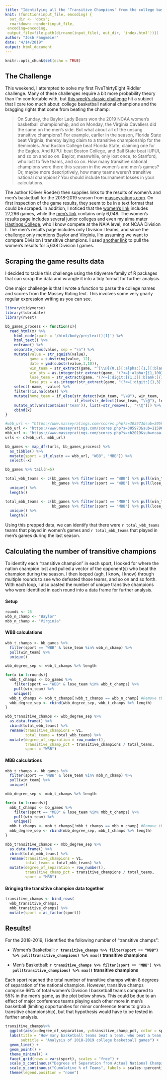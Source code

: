 ```yaml
---
title: "Identifying all the 'Transitive Champions' from the college basketball season"
knit: (function(input_file, encoding) {
  out_dir <- 'docs';
  rmarkdown::render(input_file,
 encoding=encoding,
 output_file=file.path(dirname(input_file), out_dir, 'index.html'))})
author: "Josh Fangmeier"
date: "4/14/2019"
output: html_document
---
```


```r
knitr::opts_chunk$set(echo = TRUE)
```

## The Challenge

This weekend, I attempted to solve my first FiveThirtyEight Riddler challenge. Many of these challenges require a bit more probability theory than I'm comfortable with, but [this week's classic challenge](https://fivethirtyeight.com/features/how-many-times-a-day-is-a-broken-clock-right/) hit a subject that I care too much about: college basketball national champions and the bragging rights that come from beating the champ:

> On Sunday, the Baylor Lady Bears won the 2019 NCAA women’s basketball championship, and on Monday, the Virginia Cavaliers did the same on the men’s side.
But what about all of the unsung transitive champions? For example, earlier in the season, Florida State beat Virginia, thereby laying claim to a transitive championship for the Seminoles. And Boston College beat Florida State, claiming one for the Eagles. And IUPUI beat Boston College, and Ball State beat IUPUI, and so on and so on.
Baylor, meanwhile, only lost once, to Stanford, who lost to five teams, and so on.
How many transitive national champions were there this season in the women’s and men’s games? Or, maybe more descriptively, how many teams weren’t transitive national champions? You should include tournament losses in your calculations.

The author (Oliver Roeder) then supplies links to the results of women's and men's basketball for the 2018-2019 season from [masseyratings.com](https://www.masseyratings.com). On first inspection of the game results, they seem to be in a text format that could be scraped. In addition, I noticed that the [women's link](https://www.masseyratings.com/scores.php?s=305973&sub=305973&all=1) includes 27,266 games, while the [men's link](https://www.masseyratings.com/scores.php?s=305972&sub=11590&all=1) contains only 6,048. The women's results page includes several junior colleges and even my alma mater [Hastings College](https://twitter.com/hcbroncowbb?lang=en), who I know compete at the NAIA level, not NCAA Division I. The men's results page includes only Division I teams, and since the challenge only mentions Baylor and Virginia, I'm assuming we want to compare Division I transitive champions. I used [another link](https://www.masseyratings.com/scores.php?s=305973&sub=11590&all=1) to pull the women's results for 5,638 Division I games.


## Scraping the game results data

I decided to tackle this challenge using the tidyverse family of R packages that can scrap the data and wrangle it into a tidy format for further analysis.

One major challenge is that I wrote a function to parse the college names and scores from the Massey Rating text. This involves some very gnarly regular expression writing as you can see.

```r
library(tidyverse)
library(lubridate)
library(rvest)
```

```r
bb_games_process <- function(x){
  read_html(x) %>% 
    html_node(xpath = '/html/body/pre/text()[1]') %>% 
    html_text() %>% 
    enframe() %>% 
    separate_rows(value, sep = "\n") %>% 
    mutate(value = str_squish(value),
           game = substring(value, 12),
           date = ymd(substr(value,1,10)),
           win_team = str_extract(game, "^[\\@]{0,1}[:alpha:]{1,}[:blank:]{0,1}[:punct:]{0,1}[:blank:]{0,1}[:alpha:]{0,1}[:blank:]{0,1}[:alpha:]{1,}[:punct:]{0,1}[:alpha:]{0,1}[:blank:]{0,1}[:alpha:]{1,}[:punct:]{0,1}[:alpha:]{0,1}"),
           win_pts = as.integer(str_extract(game, "(?<=[:alpha:]{1,100}[:blank:]{1})[:digit:]{1,3}")),
           lose_team = str_extract(game, "(?<=[:digit:]{1,3}[:blank:]{1})[\\@]{0,1}[:alpha:]{1,}[:blank:]{0,1}[:punct:]{0,1}[:blank:]{0,1}[:alpha:]{0,1}[:blank:]{0,1}[:alpha:]{1,}[:punct:]{0,1}[:alpha:]{0,1}[:blank:]{0,1}[:alpha:]{1,}[:punct:]{0,1}[:alpha:]{0,1}"),
           lose_pts = as.integer(str_extract(game, "(?<=[:digit:]{1,3}[:blank:]{1}[\\@]{0,1}[:alpha:]{1,100}[:blank:]{0,1}[:punct:]{0,1}[:blank:]{0,1}[:alpha:]{0,1}[:blank:]{0,1}[:alpha:]{1,100}[:punct:]{0,1}[:alpha:]{0,1}[:blank:]{0,1}[:alpha:]{1,100}[:punct:]{0,1}[:alpha:]{0,1}[:blank:]{1})[:digit:]{1,3}"))) %>% 
    select(-name, -value) %>% 
    filter(!is.na(date)) %>% 
    mutate(home_team = if_else(str_detect(win_team, "\\@"), win_team, 
                               if_else(str_detect(lose_team, "\\@"), lose_team, "Neutral Court"))) %>% 
    mutate_at(vars(contains('team')), list(~str_remove(., "\\@"))) %>% 
    cbind(x)
}

#wbb_url <- "https://www.masseyratings.com/scores.php?s=305973&sub=305973&all=1" #Original URL (All WBB games)
wbb_url <- "https://www.masseyratings.com/scores.php?s=305973&sub=11590&all=1" #Corrected URL (only D1 WBB games)
mbb_url <- "https://www.masseyratings.com/scores.php?s=cb2019&sub=ncaa-d1&all=1&sch=1" #Original URL (only D1 MBB games)
urls <- c(wbb_url, mbb_url)

bb_games <- map_dfr(urls, bb_games_process) %>% 
  as_tibble() %>% 
  mutate(sport = if_else(x == wbb_url, "WBB", "MBB")) %>% 
  select(-x)

bb_games %>% tail(n=5)
```

```r
total_wbb_teams <- c(bb_games %>% filter(sport == "WBB") %>% pull(win_team), 
                     bb_games %>% filter(sport == "WBB") %>% pull(lose_team)) %>% 
  unique() %>% 
  length()

total_mbb_teams <- c(bb_games %>% filter(sport == "MBB") %>% pull(win_team), 
                     bb_games %>% filter(sport == "MBB") %>% pull(lose_team)) %>% 
  unique() %>% 
  length()
```
Using this prepped data, we can identify that there were `r total_wbb_teams` teams that played in women's games and `r total_mbb_teams` that played in men's games during the last season.


## Calculating the number of transitive champions
To identify each "transitive champion" in each sport, I looked for where the nation champion lost and pulled a vector of the opponent(s) who beat the champion during the season. I then looped (ugh, I know, I know) through multiple rounds to see who defeated those teams, and so on and so forth. With each loop, I also pasted the number of unique transitive champions who were identified in each round into a data frame for further analysis.

#### Setup
```r
rounds <- 25
wbb_n_champ <- "Baylor"
mbb_n_champ <- "Virginia"
```

#### WBB calculations
```r
wbb_t_champs <- bb_games %>% 
  filter(sport == "WBB" & lose_team %in% wbb_n_champ) %>% 
  pull(win_team) %>% 
  unique()

wbb_degree_sep <- wbb_t_champs %>% length

for(x in 1:rounds){
  wbb_t_champs <- bb_games %>% 
    filter(sport == "WBB" & lose_team %in% wbb_t_champs) %>% 
    pull(win_team) %>% 
    unique()
  wbb_t_champs <- wbb_t_champs[!wbb_t_champs == wbb_n_champ] #Remove the national champion from the transitive champs vector
  wbb_degree_sep <- rbind(wbb_degree_sep, wbb_t_champs %>% length)
}

wbb_transitive_champs <- wbb_degree_sep %>% 
  as.data.frame() %>% 
  cbind(total_wbb_teams) %>%
  rename(transitive_champions = V1,
         total_teams = total_wbb_teams) %>% 
  mutate(degree_of_separation = row_number(),
         transitive_champ_pct = transitive_champions / total_teams,
         sport = "WBB") 
```

#### MBB calculations
```r
mbb_t_champs <- bb_games %>% 
  filter(sport == "MBB" & lose_team %in% mbb_n_champ) %>% 
  pull(win_team) %>% 
  unique()

mbb_degree_sep <- mbb_t_champs %>% length

for(x in 1:rounds){
  mbb_t_champs <- bb_games %>% 
    filter(sport == "MBB" & lose_team %in% mbb_t_champs) %>% 
    pull(win_team) %>% 
    unique()
  mbb_t_champs <- mbb_t_champs[!mbb_t_champs == mbb_n_champ] #Remove the national champion from the transitive champs vector
  mbb_degree_sep <- rbind(mbb_degree_sep, mbb_t_champs %>% length)
}

mbb_transitive_champs <- mbb_degree_sep %>% 
  as.data.frame() %>% 
  cbind(total_mbb_teams) %>%
  rename(transitive_champions = V1,
         total_teams = total_mbb_teams) %>% 
  mutate(degree_of_separation = row_number(),
         transitive_champ_pct = transitive_champions / total_teams,
         sport = "MBB") 
```

#### Bringing the transitive champion data together
```r
transitive_champs <- bind_rows(
  wbb_transitive_champs,
  mbb_transitive_champs) %>% 
  mutate(sport = as_factor(sport))
```

## Results!


For the 2018-2019, I identified the following number of "transitive champs":

* Women's Basketball: __`r transitive_champs %>% filter(sport == "WBB") %>% pull(transitive_champions) %>% max()` transitive champions__

* Men's Basketball: __`r transitive_champs %>% filter(sport == "MBB") %>% pull(transitive_champions) %>% max()` transitive champions__

Each sport reached the total number of transitive champs within 8 degrees of separation of the national champion. However, transitive champs comprise 66% of total women's Division I basketball teams compared to 55% in the men's game, as the plot below shows. This could be due to an effect of major conference teams playing each other more in men's basketball (limiting opportunities for minor conference teams to grab a transitive championship), but that hypothesis would have to be tested in further analysis.

```r
transitive_champs%>% 
  ggplot(aes(x=degree_of_separation, y=transitive_champ_pct, color = sport)) +
  labs(title = "How many basketball teams beat a team, who beat a team, \nwho.... beat the national champ?",
       subtitle = "Analysis of 2018-2019 college basketball games") + 
  geom_line() +
  geom_point() +
  theme_minimal() +
  facet_grid(rows = vars(sport), scales = "free") +
  scale_x_continuous("Degrees of Separation from Actual National Champion") +
  scale_y_continuous("Cumulative % of Teams", labels = scales::percent) +
  theme(legend.position = "none")
```



